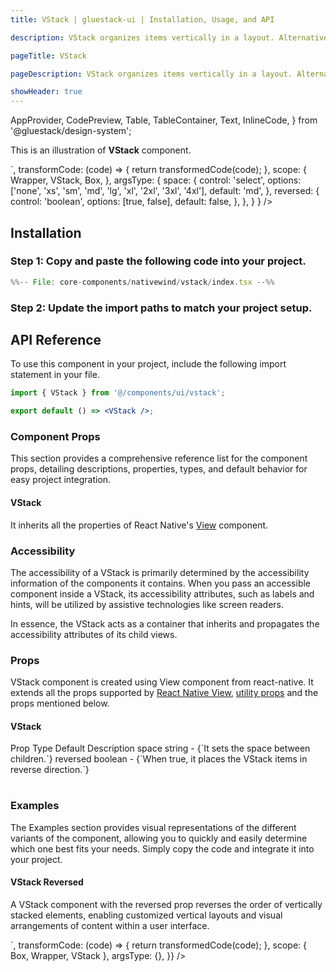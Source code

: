 ```yaml
---
title: VStack | gluestack-ui | Installation, Usage, and API

description: VStack organizes items vertically in a layout. Alternatively, you can use Column as an alias for VStack to achieve the same layout.

pageTitle: VStack

pageDescription: VStack organizes items vertically in a layout. Alternatively, you can use Column as an alias for VStack to achieve the same layout.

showHeader: true
---
```



<Meta title="with-nativewind/components/Layout/VStack" />

  AppProvider,
  CodePreview,
  Table,
  TableContainer,
  Text,
  InlineCode,
} from '@gluestack/design-system';

This is an illustration of **VStack** component.

<Wrapper>
  <CodePreview
    showComponentRenderer={ true }
  showArgsController = { true}
  metaData = {{
    code: `
        <Box className='justify-center h-80'>
          <VStack {...props}>
            <Box  className="h-20 w-20 bg-primary-300" />
            <Box  className="h-20 w-20 bg-primary-400" />
            <Box  className="h-20 w-20 bg-primary-500" />
          </VStack>
        </Box>
      `,
      transformCode: (code) => {
        return transformedCode(code);
      },
        scope: {
      Wrapper,
        VStack,
        Box,
      },
    argsType: {
      space: {
        control: 'select',
          options: ['none', 'xs', 'sm', 'md', 'lg', 'xl', '2xl', '3xl', '4xl'],
          default: 'md',
        },
      reversed: {
        control: 'boolean',
          options: [true, false],
          default: false,
        },
    },
  }
}
/>
</Wrapper>

<br/>

## Installation

### Step 1: Copy and paste the following code into your project.

<CollapsibleCode>

```jsx 
%%-- File: core-components/nativewind/vstack/index.tsx --%% 
```

</CollapsibleCode>

### Step 2: Update the import paths to match your project setup.

## API Reference

To use this component in your project, include the following import statement in your file.

```jsx
import { VStack } from '@/components/ui/vstack';
```

```jsx
export default () => <VStack />;
```

### Component Props

This section provides a comprehensive reference list for the component props, detailing descriptions, properties, types, and default behavior for easy project integration.

#### VStack

It inherits all the properties of React Native's [View](https://reactnative.dev/docs/view) component.

### Accessibility

The accessibility of a VStack is primarily determined by the accessibility information of the components it contains. When you pass an accessible component inside a VStack, its accessibility attributes, such as labels and hints, will be utilized by assistive technologies like screen readers.

In essence, the VStack acts as a container that inherits and propagates the accessibility attributes of its child views.

### Props

VStack component is created using View component from react-native. It extends all the props supported by [React Native View](https://reactnative.dev/docs/view#props), [utility props](https://ui.gluestack.io/docs/styling/utility-and-sx-props) and the props mentioned below.

#### VStack

<Wrapper>
  <TableContainer>
    <Table>
      <Table.THead>
        <Table.TR>
          <Table.TH>
            <Table.TText>Prop</Table.TText>
          </Table.TH>
          <Table.TH>
            <Table.TText>Type</Table.TText>
          </Table.TH>
          <Table.TH>
            <Table.TText>Default</Table.TText>
          </Table.TH>
          <Table.TH>
            <Table.TText>Description</Table.TText>
          </Table.TH>
        </Table.TR>
      </Table.THead>
      <Table.TBody>
        <Table.TR>
          <Table.TD>
            <Table.TText>
              <InlineCode>space</InlineCode>
            </Table.TText>
          </Table.TD>
          <Table.TD>
            <Table.TText>string</Table.TText>
          </Table.TD>
          <Table.TD>
            <Table.TText>-</Table.TText>
          </Table.TD>
          <Table.TD>
            <Table.TText>{`It sets the space between children.`}</Table.TText>
          </Table.TD>
        </Table.TR>
        <Table.TR>
          <Table.TD>
            <Table.TText>
              <InlineCode>reversed</InlineCode>
            </Table.TText>
          </Table.TD>
          <Table.TD>
            <Table.TText>boolean</Table.TText>
          </Table.TD>
          <Table.TD>
            <Table.TText>-</Table.TText>
          </Table.TD>
          <Table.TD>
            <Table.TText>{`When true, it places the VStack items in reverse direction.`}</Table.TText>
          </Table.TD>
        </Table.TR>
      </Table.TBody>
    </Table>
  </TableContainer>
</Wrapper>

### Examples

The Examples section provides visual representations of the different variants of the component, allowing you to quickly and easily determine which one best fits your needs. Simply copy the code and integrate it into your project.

#### VStack Reversed

A VStack component with the reversed prop reverses the order of vertically stacked elements, enabling customized vertical layouts and visual arrangements of content within a user interface.

<AppProvider>
  <CodePreview
    _rendererWrapper={{ py: '$2.5' }}
    showComponentRenderer={true}
    showArgsController={false}
    metaData={{
      code: `
        <VStack space='md'>
          <Box className='w-20 h-20 bg-blue-300' />
          <Box className='w-20 h-20 bg-blue-400' />
          <Box className='w-20 h-20 bg-blue-500' />
        </VStack>
      `,
      transformCode: (code) => {
        return transformedCode(code);
      },
      scope: { Box, Wrapper, VStack },
      argsType: {},
    }}
  />
</AppProvider>
